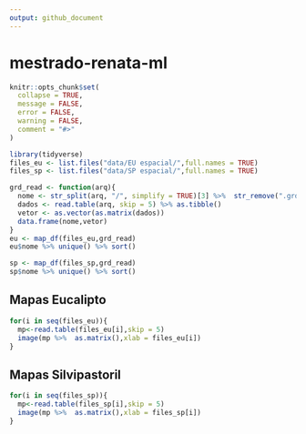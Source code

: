 ```yaml
---
output: github_document
---
```


# mestrado-renata-ml
```r
knitr::opts_chunk$set(
  collapse = TRUE,
  message = FALSE,
  error = FALSE,
  warning = FALSE,
  comment = "#>"
)
```

```r
library(tidyverse)
files_eu <- list.files("data/EU espacial/",full.names = TRUE)
files_sp <- list.files("data/SP espacial/",full.names = TRUE)
```

```r
grd_read <- function(arq){
  nome <- str_split(arq, "/", simplify = TRUE)[3] %>%  str_remove(".grd")
  dados <- read.table(arq, skip = 5) %>% as.tibble()
  vetor <- as.vector(as.matrix(dados))
  data.frame(nome,vetor)
}
eu <- map_df(files_eu,grd_read)
eu$nome %>% unique() %>% sort()
```


```r
sp <- map_df(files_sp,grd_read)
sp$nome %>% unique() %>% sort()
```

## Mapas Eucalipto

```r
for(i in seq(files_eu)){
  mp<-read.table(files_eu[i],skip = 5)
  image(mp %>%  as.matrix(),xlab = files_eu[i])
}
```

## Mapas Silvipastoril

```r
for(i in seq(files_sp)){
  mp<-read.table(files_sp[i],skip = 5)
  image(mp %>%  as.matrix(),xlab = files_sp[i])
}
```
